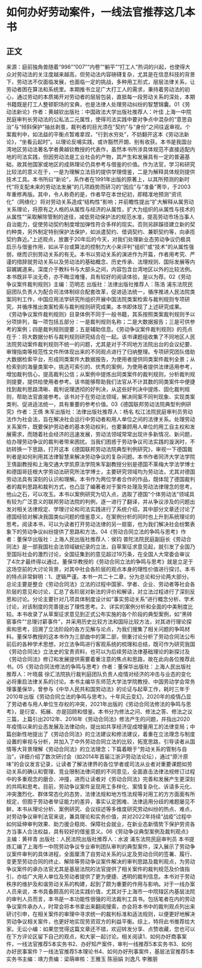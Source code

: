 # 如何办好劳动案件，一线法官推荐这几本书
## 正文
来源：庭前独角兽随着“996”“007”“内卷”“躺平”“打工人”热词的兴起，也使得大众对劳动法的关注度越来越高，但劳动法内容磅礴复杂，尤其是在信息科技的背景下，劳动法不仅面临发展，也面临一定的挑战，多种用工形式，层层法律关系，让劳动者困在算法和系统里。本期推书立足广大打工人的需求，秉持着劳动法的初心，通过劳动的本质揭开对劳动者的层层包装，直抵每一段劳动关系的深处，本期书籍既是打工人整顿职场的宝典，也是法律人处理劳动纠纷的智慧锦囊。01《劳动法新论》作者：黄越钦出版社：中国政法大学出版社推荐人：叶佳  上海一中院民庭审判长劳动法的公私法二元属性，使得司法实践中要对争点中混杂的“意思自治”与“倾斜保护”抽丝剥茧，裁判者的目光须在“契约”与“身份”之间往返审视。个案裁判中，如法益的平衡点暂难拿捏，“行到水穷处”，不妨翻开这本《劳动法新论》，“坐看云起时”。以理论反哺实践，或许豁然开朗、别有收获。本书是我国台湾地区劳动法著名学者黄越钦教授的代表作，虽然本书所涉具体规范不直接适配内地的司法实践，但因劳动法是工业社会的产物，其产生和发展具有一定的普遍基础，故其他国家或地区的成熟理论仍具参考与借鉴的价值。作为法官，学习和研究比较法的意义在于，一是为理解立法目的提供学理借鉴，二是为解释具体规则提供技术工具。本书所曰“新论”，系作者在1991年出版的原著上，以其所预测的新时代“将支配未来的劳动法发展”的几项趋势而研习的“因应”与“准备”菁华，于2003年重修再版。其中，令人称奇的是，作者早在本世纪初，即精准地预测“资讯化”（网络化）将对劳动关系造成“结构性”影响；并前瞻性提出“扩大解释从属劳动关系理论，将原有之人格的从属性与经济的从属性，扩大为组织的从属性与技术的从属性”“采取解除管制的途径，减低劳动保护法的规范水准，提高劳动市场当事人自治能力，促使劳动契约制度增加弹性符合多样的现实。否则另辟蹊径建立新的契约种类，另外制定特别保护法保护，如派遣契约、借调契约、兼职契约等，向承揽契约靠近。”上述观点，放置于20年后的今天，对我们处理新业态劳动争议仍极具启示与借鉴作用，如从平台或算法的控制力大小来评判“组织”或“技术”的从属性强弱，继而识别劳动关系的有无。本书以劳动关系的演进作为开篇，作者用考究、严谨的措辞就劳动关系以及劳动法的基础概念、历史传承、法理规则、国际发展等内容娓娓道来。深度介于教科书与大部头之间，内容包含台湾地区以外的比较法例。本书既非平淡无奇，亦不晦涩难懂，具有较好的阅读体验，是以为荐。02《劳动争议案件裁判规则》主编：范明志  出版社：法律出版社推荐人：陈浩  浦东法院民庭团队负责人为配合司法体制综合配套改革，促进适法统一，循序推进人民法院类案同判工作，中国应用法学研究所组织开展中国法院类案检索与裁判规则专项研究，并循序推出类案检索与裁判规则研究成果。本书即体现了上述研究成果。 《劳动争议案件裁判规则》目录体例不同于一般书籍，其系按照类案裁判规则予以分项排列，每一项包括五部分：一是裁判规则名称；二是大数据报告；三是可供参考的案例；四是裁判规则提要；五是辅助信息。《劳动争议案件裁判规则》的亮点在于：将大数据分析与裁判规则研究结合在一起。该书课题组收集了不同地区人民法院劳动案件裁判规则不统一的问题，尤其是对于不同地方法院出台的会议纪要、审理指南等规范性文件所体现出来的不同观点进行了归纳整理。专项研究团队借助大数据检索平台，形成同类案件大数据报告，为使用者提供同类案件裁判全景；从检索到的海量类案中，挑选可索引的、优秀的案例，为使用者提供法律适用参考，增加裁判信心，提高裁判公信；从案例中提炼出同类案件的裁判规则，分析裁判规则提要，提供给使用者参考。该书能够帮助我们法官从不计其数的同类案件中便捷找到裁判思路清晰、裁判说理透彻的好判决，从这些好判决中提炼、固化裁判规则，帮助法官直接参考。该书对于在劳动法领域，解决同案不同判现象、实现类案类判、促进适法统一，具有重要的参考价值。03《德国联邦劳动法院典型判例研究》作者：王倩 朱军出版社：法律出版社推荐人：杨名  松江法院民庭审判员劳动法作为社会法，旨在解决社会运行中劳动者和用人单位之间的法律关系。处理劳动关系案件，既要保护劳动者的基本劳动权利，也要兼顾用人单位的用工自主权和发展需求，而随着社会经济的迅速发展，劳动法领域常常出现许多新情况、新问题，给办理劳动争议的裁判者带来困扰。当我们困惑于劳动争议司法实践的漩涡时，不妨转换一下思路，打开这本《德国联邦劳动法院典型判例研究》，审视一下德国裁判者是如何利用其法律智慧来解决劳动争议的复杂问题。本书作者同济大学法学院王倩副教授和上海交通大学凯原法学院朱军副教授分别是德国不莱梅大学法学博士和德国哥廷根大学劳动法研究所法学博士，主要研究领域均为劳动法，尤其对德国劳动法具有深刻的认识和理解。本书作为两位学者合作的作品，既体现了德国裁判者的裁判思路和裁判方式，也凸显了编著者对于案件处理及劳动法律理念的思考。他山之石，可以攻玉。本书以案例研究为切入点，选取了德国“个体劳动法”领域具有较为广泛意义的联邦劳动法院的判例，逐一进行了翻译，并从争议涉及的问题出发对相关法律规定、学理讨论和司法实践进行了系统介绍，其中部分文章还讨论了德国经验对解决我国类似问题的借鉴意义，在案例分析的同时也上升到系统理论的思考。阅读本书，可以为读者打开劳动法律的另一扇窗，也为我们解决社会纷繁表象下的劳动争议纠纷提供了思路和方法。04《劳动合同立法的争鸣与思考》作者：董保华出版社：上海人民出版社推荐人：侯钧  普陀法院民庭副庭长《劳动合同法》是一部我国社会法领域破纪录的立法，自草案征求意见起，就引发了全国乃至国际社会的激烈讨论，全国征集到的意见超过19万条，在全国人大常委会审议了4次才最终得以通过。董保华教授的《劳动合同立法的争鸣与思考》就是立足于这场空前的大讨论背景，对其中社会各阶层的观点本身的理性价值进行探讨。本书的特点非常鲜明：1、逻辑严谨。本书一共二十二章，分为总论和分论两大部分。总论主要是整合《劳动合同法》立法的过程中国家、学者、企业、劳动者等社会各阶层的意见和讨论，汇总了各阶层对新法的评价和解读，对立法过程进行了深刻反思和讨论。分论主要针对几项具体制度设计如“事实劳动关系”进行概念分析、学术讨论，对该制度的完善提出了理性思考。2、详实的案例分析和全面的中美制度比较。本书收录了从草案征求意见到正式公布实施的各个阶段的典型案例，如“黑砖窑事件”“总理讨薪事件”，并采用历史比较方法和国际比较方法，对其进行理论探索和思考，回溯了立法阶段的各方见解与论点，为我们搜集了相关问题的争鸣材料。董保华教授的这本书作为三部曲中的第二部，侧重讨论分析了劳动合同法公布前后的各种学术思想，对立法争鸣进行客观系统的梳理和总结，既可作为研究我国《劳动合同法》立法史的宝贵资料，也可以为后续劳动法律基础理论的新探讨及《劳动合同法》修订和发展提供需要着重注意的焦点和思路，故在此向各位推荐此书。05《劳动合同法修法的争鸣与思考》作者：董保华出版社：上海人民出版社推荐人：叶晓晨  徐汇法院执行裁判庭团队负责人疫情对经济的冲击与业态的变化必将重启法律关系的讨论。本书主编华东师范大学法学院教授、中国劳动学会常务理事董保华，曾参与《中华人民共和国劳动法》的论证与起草工作，耗时三年于2010年出版《劳动合同立法的争鸣与思考》。十年风云变幻，2020年的疫情凸显了劳动者与用人单位生存权的冲突，2021年出版的《劳动合同法修法的争鸣与思考》，是衍变、拓展、亦是回顾和借鉴。本书分为修法之问、修法之答、修法之议三篇，上篇引出2012年、2016年《劳动合同法》修法产生的问题，并指出2020年疫情以来的业态发展及法律动向，提出如共享经济促成增量用工的法律变局；中篇创新性地提出了《劳动合同法》的立法建议和修法建议，着重在立法理念与制度设置的审视与分析，并加入了中外劳动合同立法的比较，拓宽思路，引导读者从国情等大背景理解《劳动合同法》的立法理念；下篇着眼于“劳动关系的管制与自治”，详细介绍了数次研讨会（如2014年首届江浙沪劳动法论坛），通过“原汁原味”的会议发言记录，让读者了解法律界的各位学者或司法从业者对重要课题如劳动关系的确认和管理、竞业限制法律问题的不同意见，全面直击法律法规修订过程中的多重观念的磨合、冲撞，进而让读者对《劳动合同法》完善和发展产生更深刻的共鸣和思考。目前，劳动争议案件呈现用工多样化、案情复杂化、诉请多元化、冲突激烈化、群体常态化的态势，法律法规和地方性法规等对用工的方方面面有所规定，但囿于劳动者举证能力的差异，事实认定困难、法律适用分歧的难题屡见不鲜，本书从理论分析、案例研究、会议综述等多维度研究劳动纠纷的热点、难点，对劳动争议审判法官来说，兼具理论和实务价值，并对2022年持续“战疫”过程中如何延伸审判效果、助力援企稳岗、保障社会就业，在新业态新情势下保护劳资各方当事人合法权益，具有较好的借鉴意义。06《劳动争议典型案例及裁判观点》主编：黄祥青  出版社：人民法院出版社推荐人：水波  浦东法院民庭审判员 本书提炼汇编了上海市一中院劳动争议专业审判团队审判的典型案件，深入展示了劳动争议案件审判的具体进程，全面厘清了自劳动关系的认定及劳动合同的签署、履行、变更至劳动合同的终止、解除等劳动争议案件解决的审判思路及裁判观点，为劳动争议案件的承办法官尤其是基层法院的法官提供了相关案件的裁判规范及价值指引，亦给广大用人单位及劳动者提供了更为便捷、透明的裁判信息。本书对于劳动秩序的维护及和谐劳动关系的构建，起到了颇为重要的作用与影响。对于一线办案人员来说，本书具备颇高的司法实践价值，尤其对于上海市一中院辖区内基层法院的审判人员而言，本书是一本功能性很强的司法裁判工具书。包括笔者在内的劳动争议案件承办人，时常会将本书拿出来翻阅搜索，亦会将本书中的裁判观点列出来研讨引申，在相关案件的审理中寻求统一的裁判标准和适法规则，以便更好地解决劳动争议相关案件，也更好地实现劳资双方的利益平衡。综上，特将此书推荐给大家。无讼小编：如果您觉得这篇文章还不错，欢迎转发分享、点赞收藏，您也可以在下方评论区留下自己的观点，和大家一起讨论。相关阅读1、如何办好商事案件，一线法官推荐5本实务书2、办好知产案件，审判一线推荐5本实务书3、如何办好民事案件？一线法官推荐5本理论书4、如何办好刑事案件，基层法官推荐5本实务书主编：靖力责编：梁萌审核：王雅玉 陈丽娟 刘逸凡 李雅朋